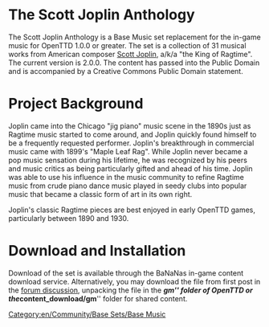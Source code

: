 = The Scott Joplin Anthology =

The Scott Joplin Anthology is a Base Music set replacement for the in-game music for OpenTTD 1.0.0 or greater. The set is a collection of 31 musical works from American composer [http://en.wikipedia.org/wiki/Scott_Joplin Scott Joplin], a/k/a "the King of Ragtime". The current version is 2.0.0. The content has passed into the Public Domain and is accompanied by a Creative Commons Public Domain statement.

= Project Background =
Joplin came into the Chicago "jig piano" music scene in the 1890s just as Ragtime music started to come around, and Joplin quickly found himself to be a frequently requested performer. Joplin's breakthrough in commercial music came with 1899's "Maple Leaf Rag". While Joplin never became a pop music sensation during his lifetime, he was recognized by his peers and music critics as being particularly gifted and ahead of his time. Joplin was able to use his influence in the music community to refine Ragtime music from crude piano dance music played in seedy clubs into popular music that became a classic form of art in its own right.

Joplin's classic Ragtime pieces are best enjoyed in early OpenTTD games, particularly between 1890 and 1930.

= Download and Installation = 

Download of the set is available through the BaNaNas in-game content download service. Alternatively, you may download the file from first post in the [http://www.tt-forums.net/viewtopic.php?f=29&t=48866&start=0 forum discussion], unpacking the file in the '''''gm''''' folder of OpenTTD or the '''''content_download/gm''''' folder for shared content.

[[Category:en/Community/Base Sets/Base Music]]